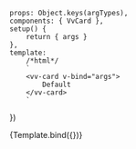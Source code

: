 

<Meta title="Components/Card" component={VvCard} />

	props: Object.keys(argTypes),
	components: { VvCard },
	setup() {
		return { args }
	},
	template:
		/*html*/
		`
        <vv-card v-bind="args">
            Default
        </vv-card>
        `
})

<Canvas>
	<Story name="vv-card">{Template.bind({})}</Story>
</Canvas>
